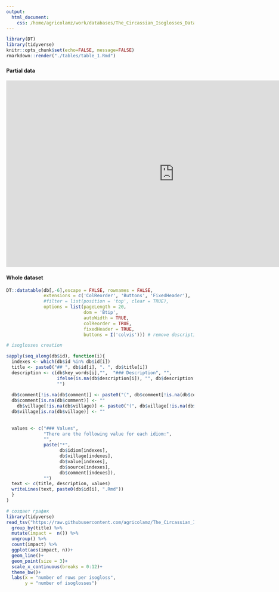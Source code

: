 ```yaml
---
output: 
  html_document:
    css: /home/agricolamz/work/databases/The_Circassian_Isoglosses_Database/my.css
---
```


```r
library(DT)
library(tidyverse)
knitr::opts_chunk$set(echo=FALSE, message=FALSE)
rmarkdown::render("./tables/table_1.Rmd")
```


### {.tabset .tabset-fade .tabset-pills}
#### Partial data
<div class="box">
  <iframe src="https://agricolamz.github.io/The_Circassian_Isoglosses_Database/table_1.html" width = "900px" height = "500px" frameborder="0">
  </iframe>
</div>

#### Whole dataset
```r
DT::datatable(db[,-6],escape = FALSE, rownames = FALSE,
              extensions = c('ColReorder', 'Buttons', 'FixedHeader'),
              #filter = list(position = 'top', clear = TRUE),
              options = list(pageLength = 20, 
                             dom = 'Btip', 
                             autoWidth = TRUE, 
                             colReorder = TRUE,
                             fixedHeader = TRUE,
                             buttons = I('colvis'))) # remove description column
```


```r
# isoglosses creation

sapply(seq_along(db$id), function(i){
  indexes <- which(db$id %in% db$id[i])
  title <- paste0("## ", db$id[i], ". ", db$title[i])
  description <- c(db$key_words[i],"",  "### Description", "", 
                   ifelse(is.na(db$description[i]), "", db$description[i]),
                   "")
  
  db$comment[!is.na(db$comment)] <- paste0("(", db$comment[!is.na(db$comment)], ")")
  db$comment[is.na(db$comment)] <- ""
    db$village[!is.na(db$village)] <- paste0("(", db$village[!is.na(db$village)], ")")
  db$village[is.na(db$village)] <- ""
  
  
  values <- c("### Values",
              "There are the following value for each idiom:",
              "",
              paste("*", 
                    db$idiom[indexes],
                    db$village[indexes],
                    db$value[indexes], 
                    db$source[indexes],
                    db$comment[indexes]), 
              "")
  text <- c(title, description, values)
  writeLines(text, paste0(db$id[i], ".Rmd"))
  }
)
```

```r
# создает график
library(tidyverse)
read_tsv("https://raw.githubusercontent.com/agricolamz/The_Circassian_Isoglosses_Database/master/database.csv") %>% 
  group_by(title) %>% 
  mutate(impact =  n()) %>%
  ungroup() %>% 
  count(impact) %>% 
  ggplot(aes(impact, n))+
  geom_line()+
  geom_point(size = 3)+
  scale_x_continuous(breaks = 0:12)+
  theme_bw()+
  labs(x = "number of rows per isogloss",
       y = "number of isoglosses")
```

